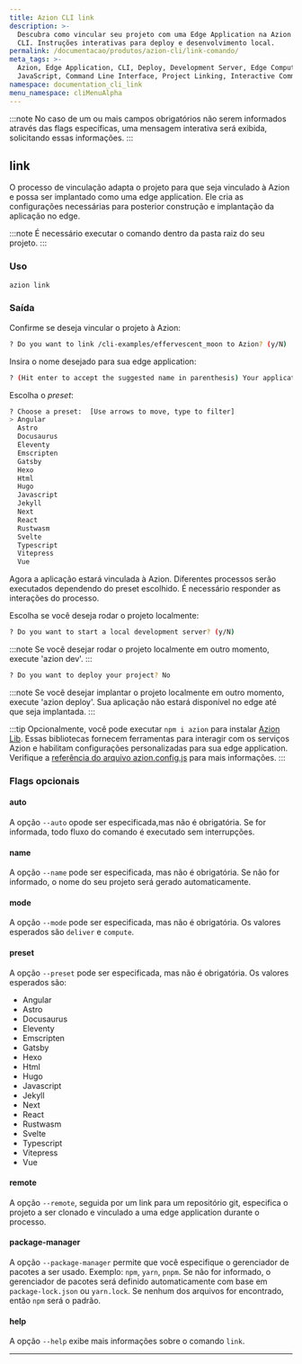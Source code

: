 ```yaml
---
title: Azion CLI link
description: >-
  Descubra como vincular seu projeto com uma Edge Application na Azion usando a
  CLI. Instruções interativas para deploy e desenvolvimento local.
permalink: /documentacao/produtos/azion-cli/link-comando/
meta_tags: >-
  Azion, Edge Application, CLI, Deploy, Development Server, Edge Computing,
  JavaScript, Command Line Interface, Project Linking, Interactive Command
namespace: documentation_cli_link
menu_namespace: cliMenuAlpha
---
```


:::note
No caso de um ou mais campos obrigatórios não serem informados através das flags específicas, uma mensagem interativa será exibida, solicitando essas informações.
:::

## link

O processo de vinculação adapta o projeto para que seja vinculado à Azion e possa ser implantado como uma edge application. Ele cria as configurações necessárias para posterior construção e implantação da aplicação no edge.

:::note 
É necessário executar o comando dentro da pasta raiz do seu projeto.
:::

### Uso

```sh
azion link
```

### Saída 

Confirme se deseja vincular o projeto à Azion:

```sh 
? Do you want to link /cli-examples/effervescent_moon to Azion? (y/N) 
```

Insira o nome desejado para sua edge application:

```sh
? (Hit enter to accept the suggested name in parenthesis) Your application's name:  (nimble-tyrion) 
```

Escolha o *preset*:

```sh 
? Choose a preset:  [Use arrows to move, type to filter]
> Angular
  Astro
  Docusaurus
  Eleventy
  Emscripten
  Gatsby
  Hexo
  Html
  Hugo
  Javascript
  Jekyll
  Next
  React
  Rustwasm
  Svelte
  Typescript
  Vitepress
  Vue
```

Agora a aplicação estará vinculada à Azion. Diferentes processos serão executados dependendo do preset escolhido. É necessário responder as interações do processo.

Escolha se você deseja rodar o projeto localmente:

```sh
? Do you want to start a local development server? (y/N) 
```

:::note 
Se você desejar rodar o projeto localmente em outro momento, execute 'azion dev'.
:::

```sh
? Do you want to deploy your project? No
```

:::note 
Se você desejar implantar o projeto localmente em outro momento, execute 'azion deploy'. Sua aplicação não estará disponível no edge até que seja implantada.
:::

:::tip
Opcionalmente, você pode executar `npm i azion` para instalar [Azion Lib](https://www.npmjs.com/package/azion). Essas bibliotecas fornecem ferramentas para interagir com os serviços Azion e habilitam configurações personalizadas para sua edge application. Verifique a [referência do arquivo azion.config.js](/pt-br/documentacao/devtools/cli/configs/azion-config-js/) para mais informações. 
:::

### Flags opcionais

#### auto

A opção `--auto` opode ser especificada,mas não é obrigatória. Se for informada, todo fluxo do comando é executado sem interrupções.

#### name

A opção `--name` pode ser especificada, mas não é obrigatória. Se não for informado, o nome do seu projeto será gerado automaticamente.

#### mode

A opção `--mode` pode ser especificada, mas não é obrigatória. Os valores esperados são `deliver` e `compute`.

#### preset

A opção `--preset` pode ser especificada, mas não é obrigatória. Os valores esperados são:

- Angular
- Astro
- Docusaurus
- Eleventy
- Emscripten
- Gatsby
- Hexo
- Html
- Hugo
- Javascript
- Jekyll
- Next
- React
- Rustwasm
- Svelte
- Typescript
- Vitepress
- Vue

#### remote 

A opção `--remote`, seguida por um link para um repositório git, especifica o projeto a ser clonado e vinculado a uma edge application durante o processo.

#### package-manager

A opção `--package-manager` permite que você especifique o gerenciador de pacotes a ser usado. Exemplo: `npm`, `yarn`, `pnpm`. Se não for informado, o gerenciador de pacotes será definido automaticamente com base em `package-lock.json` ou `yarn.lock`. Se nenhum dos arquivos for encontrado, então `npm` será o padrão.


#### help

A opção `--help` exibe mais informações sobre o comando `link`.



---

